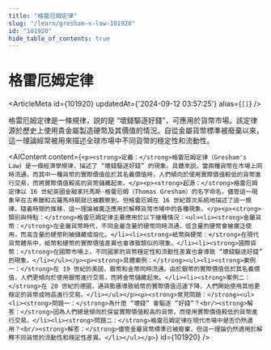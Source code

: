 ```yaml
---
title: "格雷厄姆定律"
slug: "/learn/gresham-s-law-101920"
id: "101920"
hide_table_of_contents: true
---
```



# 格雷厄姆定律

<ArticleMeta id={101920} updatedAt={'2024-09-12 03:57:25'} alias={`[]`} />
<div className='border-solid border-b border-t-0 my-4 border-[var(--ifm-color-gray-300)]' />

格雷厄姆定律是一條規律，説的是 “壞錢驅逐好錢”，可應用於貨幣市場。該定律源於歷史上使用貴金屬製造硬幣及其價值的情況。自從金屬貨幣標準被廢棄以來，這一理論經常被用來描述全球市場中不同貨幣的穩定性和流動性。

<AIContent content={`<p><strong>定義：</strong>格雷厄姆定律（Gresham's Law）是一條經濟學規律，描述了 “壞錢驅逐好錢” 的現象。具體來説，當兩種貨幣在市場上同時流通，而其中一種貨幣的實際價值低於其名義價值時，人們傾向於使用實際價值較低的貨幣進行交易，而將實際價值較高的貨幣儲藏起來。</p><p><strong>起源：</strong>格雷厄姆定律以 16 世紀英國金融家托馬斯·格雷厄姆（Thomas Gresham）的名字命名。儘管這一現象早在古希臘和古羅馬時期就已被觀察到，但格雷厄姆在 16 世紀首次系統地描述了這一規律。隨着時間的推移，這一理論被廣泛應用於解釋貨幣市場中的各種現象。</p><p><strong>類別與特點：</strong>格雷厄姆定律主要應用於以下幾種情況：<ul><li><strong>金屬貨幣：</strong>在金屬貨幣時代，不同金屬含量的硬幣同時流通，低含量的硬幣會被廣泛使用，而高含量的硬幣則被儲藏或熔化。</li><li><strong>紙幣與硬幣：</strong>在現代貨幣體系中，紙幣和硬幣的實際價值差異也會導致類似的現象。</li><li><strong>國際貨幣：</strong>在國際市場上，不同國家的貨幣穩定性和流動性差異也會導致 “壞錢驅逐好錢” 的現象。</li></ul></p><p><strong>具體案例：</strong><ul><li><strong>案例一：</strong>在 19 世紀的美國，銀幣和金幣同時流通。由於銀幣的實際價值低於其名義價值，人們更傾向於使用銀幣進行交易，而將金幣儲藏起來。</li><li><strong>案例二：</strong>在 20 世紀的德國，通貨膨脹導致紙幣的實際價值迅速下降，人們開始使用其他更穩定的貨幣或物品進行交易。</li></ul></p><p><strong>常見問題：</strong><ul><li><strong>問題一：</strong>為什麼 “壞錢” 會驅逐 “好錢”？<br/><strong>解答：</strong>因為人們總是傾向於保留實際價值較高的貨幣，而使用實際價值較低的貨幣進行交易。</li><li><strong>問題二：</strong>格雷厄姆定律在現代市場中是否仍然適用？<br/><strong>解答：</strong>儘管金屬貨幣標準已被廢棄，但這一理論仍然適用於解釋不同貨幣的流動性和穩定性差異。</li></ul></p>`} id={101920} />
